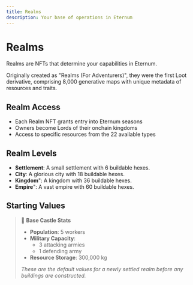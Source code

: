 ```yaml
---
title: Realms
description: Your base of operations in Eternum
---
```


# Realms

Realms are NFTs that determine your capabilities in Eternum.

Originally created as "Realms (For Adventurers)", they were the first Loot derivative, comprising 8,000 generative maps
with unique metadata of resources and traits.

## Realm Access

- Each Realm NFT grants entry into Eternum seasons
- Owners become Lords of their onchain kingdoms
- Access to specific resources from the 22 available types

## Realm Levels

- **Settlement**: A small settlement with 6 buildable hexes.
- **City**: A glorious city with 18 buildable hexes.
- **Kingdom**": A kingdom with 36 buildable hexes.
- **Empire**": A vast empire with 60 buildable hexes.

## Starting Values

> 🏰 **Base Castle Stats**
>
> - **Population**: 5 workers
> - **Military Capacity**:
>   - 3 attacking armies
>   - 1 defending army
> - **Resource Storage**: 300,000 kg
>
> _These are the default values for a newly settled realm before any buildings are constructed._
